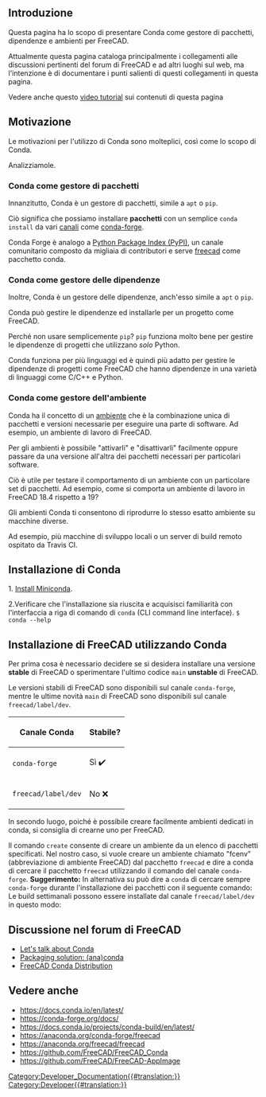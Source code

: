 <languages/>

<span id="Introduction"></span>
==Introduzione==

{{TOCright}}

Questa pagina ha lo scopo di presentare Conda come gestore di pacchetti, dipendenze e ambienti per FreeCAD.

Attualmente questa pagina cataloga principalmente i collegamenti alle discussioni pertinenti del forum di FreeCAD e ad altri luoghi sul web, ma l'intenzione è di documentare i punti salienti di questi collegamenti in questa pagina.

Vedere anche questo [https://www.youtube.com/watch?v=sCs8xlrw2nM video tutorial] sui contenuti di questa pagina

<span id="Motivation"></span>
==Motivazione==

Le motivazioni per l'utilizzo di Conda sono molteplici, così come lo scopo di Conda.

Analizziamole.

<span id="Conda_as_a_Package_Manager"></span>
===Conda come gestore di pacchetti===

Innanzitutto, Conda è un gestore di pacchetti, simile a <code>apt</code> o <code>pip</code>.

Ciò significa che possiamo installare '''pacchetti''' con un semplice <code>conda install</code> da vari [https://docs.conda.io/projects/conda/en/latest/user-guide/concepts/channels.html#what-is-a-conda-channel canali] come [https://conda-forge.org/ conda-forge].

Conda Forge è analogo a [https://pypi.org/ Python Package Index (PyPI)], un canale comunitario composto da migliaia di contributori e serve [https://anaconda.org/conda-forge/freecad freecad] come pacchetto conda.

<span id="Conda_as_a_Dependency_Manager"></span>
===Conda come gestore delle dipendenze===

Inoltre, Conda è un gestore delle dipendenze, anch'esso simile a <code>apt</code> o <code>pip</code>.

Conda può gestire le dipendenze ed installarle per un progetto come FreeCAD.

Perché non usare semplicemente <code>pip</code>? <code>pip</code> funziona molto bene per gestire le dipendenze di progetti che utilizzano ''solo'' Python.

Conda funziona per più linguaggi ed è quindi più adatto per gestire le dipendenze di progetti come FreeCAD che hanno dipendenze in una varietà di linguaggi come C/C++ e Python.

<span id="Conda_as_a_Environment_Manager"></span>
===Conda come gestore dell'ambiente===

Conda ha il concetto di un [https://docs.conda.io/projects/conda/en/latest/user-guide/concepts/environments.html ambiente] che è la combinazione unica di pacchetti e versioni necessarie per eseguire una parte di software. Ad esempio, un ambiente di lavoro di FreeCAD.

Per gli ambienti è possibile "attivarli" e "disattivarli" facilmente oppure passare da una versione all'altra dei pacchetti necessari per particolari software.

Ciò è utile per testare il comportamento di un ambiente con un particolare set di pacchetti. Ad esempio, come si comporta un ambiente di lavoro in FreeCAD 18.4 rispetto a 19?

Gli ambienti Conda ti consentono di riprodurre lo stesso esatto ambiente su macchine diverse.

Ad esempio, più macchine di sviluppo locali o un server di build remoto ospitato da Travis CI.

<span id="Installing_Conda"></span>
==Installazione di Conda==

1. [https://docs.conda.io/en/latest/miniconda.html Install Miniconda].

2.Verificare che l'installazione sia riuscita e acquisisci familiarità con l'interfaccia a riga di comando di <code>conda</code> (CLI command line interface).
<code>
$ conda --help
</code>
<span id="Installing_FreeCAD_Using_Conda"></span>
==Installazione di FreeCAD utilizzando Conda==

Per prima cosa è necessario decidere se si desidera installare una versione '''stable''' di FreeCAD o sperimentare l'ultimo codice <code>main</code> '''unstable''' di FreeCAD.

Le versioni stabili di FreeCAD sono disponibili sul canale <code>conda-forge</code>, mentre le ultime novità <code>main</code> di FreeCAD sono disponibili sul canale <code>freecad/label/dev</code>.

{| class="wikitable"
|-
! Canale Conda !! Stabile?
|-
| <code>conda-forge</code> || Sì ✔️
|-
| <code>freecad/label/dev</code> || No ❌
|}

In secondo luogo, poiché è possibile creare facilmente ambienti dedicati in conda, si consiglia di crearne uno per FreeCAD.

Il comando <code>create</code> consente di creare un ambiente da un elenco di pacchetti specificati. Nel nostro caso, si vuole creare un ambiente chiamato "fcenv" (abbreviazione di ambiente FreeCAD) dal pacchetto <code>freecad</code> e dire a conda di cercare il pacchetto <code>freecad</code> utilizzando il comando del canale <code>conda-forge</code>.
{{Code|code=
conda create --name fcenv --channel conda-forge freecad
}}
'''Suggerimento:''' In alternativa su può dire a <code>conda</code> di cercare sempre <code>conda-forge</code> durante l'installazione dei pacchetti con il seguente comando:
{{Code|code=
conda config --add channels conda-forge
}}
Le build settimanali possono essere installate dal canale <code>freecad/label/dev</code> in questo modo:
{{Code|code=
conda create --name fcenv-dev --channel freecad/label/dev freecad
}}

<span id="FreeCAD_Forum_Discussion"></span>
==Discussione nel forum di FreeCAD==

* [https://forum.freecad.org/viewtopic.php?t=39656 Let's talk about Conda]
* [https://forum.freecad.org/viewtopic.php?f=10&t=15197 Packaging solution: (ana)conda]
* [https://forum.freecad.org/viewtopic.php?f=8&t=45582 FreeCAD Conda Distribution]

<span id="See_Also"></span>
==Vedere anche==

* https://docs.conda.io/en/latest/
* https://conda-forge.org/docs/
* https://docs.conda.io/projects/conda-build/en/latest/
* https://anaconda.org/conda-forge/freecad
* https://anaconda.org/freecad/freecad
* https://github.com/FreeCAD/FreeCAD_Conda
* https://github.com/FreeCAD/FreeCAD-AppImage

[[Category:Developer_Documentation{{#translation:}}]]
[[Category:Developer{{#translation:}}]]
